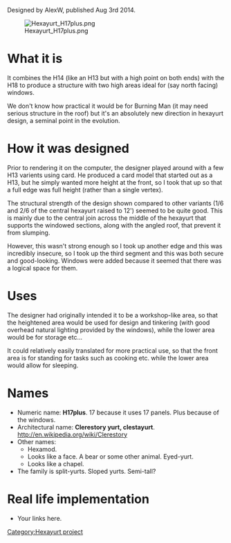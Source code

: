 [[Category:Hexayurt project]]
{{Hexayurt header}}

Designed by AlexW, published Aug 3rd 2014.

[[File:Hexayurt H17plus.png]]

= What it is =

It combines the H14 (like an H13 but with a high point on both ends) with the H18 to produce a structure with two high areas ideal for (say north facing) windows.

We don't know how practical it would be for Burning Man (it may need serious structure in the roof) but it's an absolutely new direction in hexayurt design, a seminal point in the evolution.

= How it was designed =

Prior to rendering it on the computer, the designer played around with a few H13 varients using card. He produced a card model that started out as a H13, but he simply wanted more height at the front, so I took that up so that a full edge was full height (rather than a single vertex).

The structural strength of the design shown compared to other variants (1/6 and 2/6 of the central hexayurt raised to 12') seemed to be quite good. This is mainly due to the central join across the middle of the hexayurt that supports the windowed sections, along with the angled roof, that prevent it from slumping.

However, this wasn't strong enough so I took up another edge and this was incredibly insecure, so I took up the third segment and this was both secure and good-looking. Windows were added because it seemed that there was a logical space for them.

= Uses =

The designer had originally intended it to be a workshop-like area, so that the heightened area would be used for design and tinkering (with good overhead natural lighting provided by the windows), while the lower area would be for storage etc...

It could relatively easily translated for more practical use, so that the front area is for standing for tasks such as cooking etc. while the lower area would allow for sleeping.

= Names =

* Numeric name: '''H17plus'''. 17 because it uses 17 panels. Plus because of the windows.
* Architectural name: '''Clerestory yurt, clestayurt'''. http://en.wikipedia.org/wiki/Clerestory
* Other names:
** Hexamod.
** Looks like a face. A bear or some other animal. Eyed-yurt.
** Looks like a chapel.
* The family is split-yurts. Sloped yurts. Semi-tall?

= Real life implementation =

* Your links here.